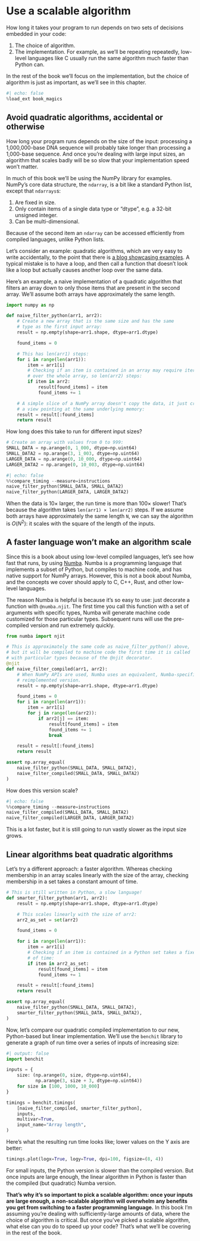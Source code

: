 # Use a scalable algorithm

How long it takes your program to run depends on two sets of decisions embedded in your code:

1. The choice of algorithm.
2. The implementation.
   For example, as we'll be repeating repeatedly, low-level languages like C usually run the same algorithm much faster than Python can.

In the rest of the book we'll focus on the implementation, but the choice of algorithm is just as important, as we'll see in this chapter.

```python
#| echo: false
%load_ext book_magics
```

## Avoid quadratic algorithms, accidental or otherwise

How long your program runs depends on the size of the input: processing a 1,000,000-base DNA sequence will probably take longer than processing a 1,000-base sequence.
And once you're dealing with large input sizes, an algorithm that scales badly will be so slow that your implementation speed won't matter.

In much of this book we'll be using the NumPy library for examples.
NumPy's core data structure, the `ndarray`, is a bit like a standard Python list, except that `ndarrays`s:

1. Are fixed in size.
2. Only contain items of a single data type or "dtype", e.g. a 32-bit unsigned integer.
3. Can be multi-dimensional.

Because of the second item an `ndarray` can be accessed efficiently from compiled languages, unlike Python lists.

Let's consider an example: quadratic algorithms, which are very easy to write accidentally, to the point that there is [a blog showcasing examples](https://accidentallyquadratic.tumblr.com/).
A typical mistake is to have a loop, and then call a function that doesn't look like a loop but actually causes another loop over the same data.

Here's an example, a naive implementation of a quadratic algorithm that filters an array down to only those items that are present in the second array.
We'll assume both arrays have approximately the same length.

```python
import numpy as np

def naive_filter_python(arr1, arr2):
    # Create a new array that is the same size and has the same
    # type as the first input array:
    result = np.empty(shape=arr1.shape, dtype=arr1.dtype)

    found_items = 0

    # This has len(arr1) steps:
    for i in range(len(arr1)):
        item = arr1[i]
        # Checking if an item is contained in an array may require iterating
        # over the whole array, so len(arr2) steps:
        if item in arr2:
            result[found_items] = item
            found_items += 1

    # A simple slice of a NumPy array doesn't copy the data, it just creates
    # a view pointing at the same underlying memory:
    result = result[:found_items]
    return result
```

How long does this take to run for different input sizes?

```python
# Create an array with values from 0 to 999:
SMALL_DATA = np.arange(0, 1_000, dtype=np.uint64)
SMALL_DATA2 = np.arange(3, 1_003, dtype=np.uint64)
LARGER_DATA = np.arange(0, 10_000, dtype=np.uint64)
LARGER_DATA2 = np.arange(0, 10_003, dtype=np.uint64)
```

```python
#| echo: false
%%compare_timing --measure=instructions
naive_filter_python(SMALL_DATA, SMALL_DATA2)
naive_filter_python(LARGER_DATA, LARGER_DATA2)
```

When the data is 10× larger, the run time is more than 100× slower!
That's because the algorithm takes `len(arr1) × len(arr2)` steps.
If we assume both arrays have approximately the same length `N`, we can say the algorithm is $O(N^{2})$: it scales with the square of the length of the inputs.

## A faster language won't make an algorithm scale

Since this is a book about using low-level compiled languages, let's see how fast that runs, by using [Numba](https://numba.pydata.org/).
Numba is a programming language that implements a subset of Python, but compiles to machine code, and has native support for NumPy arrays.
However, this is not a book about Numba, and the concepts we cover should apply to C, C++, Rust, and other low-level languages.

The reason Numba is helpful is because it's so easy to use: just decorate a function with `@numba.njit`.
The first time you call this function with a set of arguments with specific types, Numba will generate machine code customized for those particular types.
Subsequent runs will use the pre-compiled version and run extremely quickly.

```python
from numba import njit

# This is approximately the same code as naive_filter_python() above,
# but it will be compiled to machine code the first time it is called
# with particular types because of the @njit decorator.
@njit
def naive_filter_compiled(arr1, arr2):
    # When NumPy APIs are used, Numba uses an equivalent, Numba-specific
    # reimplemented version.
    result = np.empty(shape=arr1.shape, dtype=arr1.dtype)

    found_items = 0
    for i in range(len(arr1)):
        item = arr1[i]
        for j in range(len(arr2)):
            if arr2[j] == item:
                result[found_items] = item
                found_items += 1
                break

    result = result[:found_items]
    return result

assert np.array_equal(
    naive_filter_python(SMALL_DATA, SMALL_DATA2),
    naive_filter_compiled(SMALL_DATA, SMALL_DATA2)
)
```

How does this version scale?

```python
#| echo: false
%%compare_timing --measure=instructions
naive_filter_compiled(SMALL_DATA, SMALL_DATA2)
naive_filter_compiled(LARGER_DATA, LARGER_DATA2)
```

This is a lot faster, but it is still going to run vastly slower as the input size grows.

## Linear algorithms beat quadratic algorithms

Let's try a different approach: a faster algorithm.
Whereas checking membership in an array scales linearly with the size of the array, checking membership in a set takes a constant amount of time.

```python
# This is still written in Python, a slow language!
def smarter_filter_python(arr1, arr2):
    result = np.empty(shape=arr1.shape, dtype=arr1.dtype)

    # This scales linearly with the size of arr2:
    arr2_as_set = set(arr2)

    found_items = 0

    for i in range(len(arr1)):
        item = arr1[i]
        # Checking if an item is contained in a Python set takes a fixed amount
        # of time:
        if item in arr2_as_set:
            result[found_items] = item
            found_items += 1

    result = result[:found_items]
    return result

assert np.array_equal(
    naive_filter_python(SMALL_DATA, SMALL_DATA2),
    smarter_filter_python(SMALL_DATA, SMALL_DATA2),
)
```

Now, let's compare our quadratic compiled implementation to our new, Python-based but linear implementation.
We'll use the `benchit` library to generate a graph of run time over a series of inputs of increasing size:

```python
#| output: false
import benchit

inputs = {
    size: (np.arange(0, size, dtype=np.uint64),
           np.arange(3, size + 3, dtype=np.uint64))
    for size in [100, 1000, 10_000]
}

timings = benchit.timings(
    [naive_filter_compiled, smarter_filter_python],
    inputs,
    multivar=True,
    input_name="Array length",
)
```

Here's what the resulting run time looks like; lower values on the Y axis are better:

```python
timings.plot(logx=True, logy=True, dpi=100, figsize=(8, 4))
```

For small inputs, the Python version is slower than the compiled version.
But once inputs are large enough, the linear algorithm in Python is faster than the compiled (but quadratic) Numba version.

**That's why it's so important to pick a scalable algorithm: once your inputs are large enough, a non-scalable algorithm will overwhelm any benefits you get from switching to a faster programming language.**
In this book I'm assuming you're dealing with sufficiently-large amounts of data, where the choice of algorithm is critical.
But once you've picked a scalable algorithm, what else can you do to speed up your code?
That's what we'll be covering in the rest of the book.

